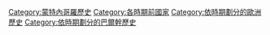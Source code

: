 [[Category:蒙特內哥羅歷史|Category:蒙特內哥羅歷史]]
[[Category:各時期前國家|Category:各時期前國家]]
[[Category:依時期劃分的歐洲歷史|Category:依時期劃分的歐洲歷史]]
[[Category:依時期劃分的巴爾幹歷史|Category:依時期劃分的巴爾幹歷史]]